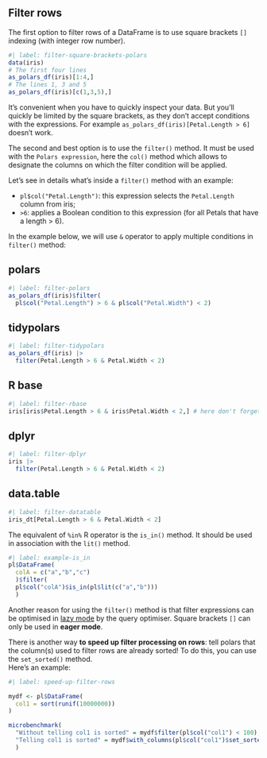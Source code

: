 ## Filter rows

The first option to filter rows of a DataFrame is to use square brackets `[]` indexing (with integer row number). 

```r
#| label: filter-square-brackets-polars
data(iris)
# The first four lines
as_polars_df(iris)[1:4,]
# The lines 1, 3 and 5
as_polars_df(iris)[c(1,3,5),]
```

::: {.callout-important}
It's convenient when you have to quickly inspect your data. But you'll quickly be limited by the square brackets, as they don't accept conditions with the expressions. For example `as_polars_df(iris)[Petal.Length > 6]` doesn't work.
:::

The second and best option is to use the `filter()` method. It must be used with the `Polars expression`, here the `col()` method which allows to designate the columns on which the filter condition will be applied.  

Let's see in details what's inside a `filter()` method with an example:  

- `pl$col("Petal.Length")`: this expression selects the `Petal.Length` column from iris;  
- `>6`: applies a Boolean condition to this expression (for all Petals that have a length > 6).  

In the example below, we will use `&` operator to apply multiple conditions in `filter()` method:

::: {.panel-tabset}
## polars

```r
#| label: filter-polars
as_polars_df(iris)$filter(
  pl$col("Petal.Length") > 6 & pl$col("Petal.Width") < 2)
```

## tidypolars

```r
#| label: filter-tidypolars
as_polars_df(iris) |> 
  filter(Petal.Length > 6 & Petal.Width < 2)  
```

## R base

```r
#| label: filter-rbase
iris[iris$Petal.Length > 6 & iris$Petal.Width < 2,] # here don't forget the comma
```

## dplyr

```r
#| label: filter-dplyr
iris |>
  filter(Petal.Length > 6 & Petal.Width < 2) 
```

## data.table

```r
#| label: filter-datatable
iris_dt[Petal.Length > 6 & Petal.Width < 2]
```
:::

::: {.callout-tip}
The equivalent of `%in%` R operator is the `is_in()` method. It should be used in association with the `lit()` method.

```r
#| label: example-is_in
pl$DataFrame(
  colA = c("a","b","c")
  )$filter(
  pl$col("colA")$is_in(pl$lit(c("a","b")))
  )
```
:::

Another reason for using the `filter()` method is that filter expressions can be optimised in [lazy mode](#introduction-to-lazy-mode) by the query optimiser. Square brackets `[]` can only be used in **eager mode**.  

::: {.callout-tip}
There is another way **to speed up filter processing on rows**: tell polars that the column(s) used to filter rows are already sorted! To do this, you can use the `set_sorted()` method.   
Here's an example:

```r
#| label: speed-up-filter-rows

mydf <- pl$DataFrame(
  col1 = sort(runif(10000000))
)

microbenchmark(
  "Without telling col1 is sorted" = mydf$filter(pl$col("col1") < 100),
  "Telling col1 is sorted" = mydf$with_columns(pl$col("col1")$set_sorted())$filter(pl$col("col1") < 100)
  )
```
:::